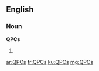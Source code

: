 ==English==

===Noun===
'''QPCs'''

# {{plural of|[[QPC]]}}

[[ar:QPCs]]
[[fr:QPCs]]
[[ku:QPCs]]
[[mg:QPCs]]